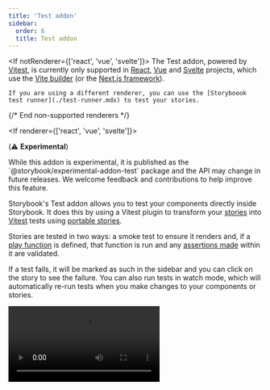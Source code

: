 ```yaml
---
title: 'Test addon'
sidebar:
  order: 6
  title: Test addon
---
```


<If notRenderer={['react', 'vue', 'svelte']}>
  <Callout variant="info">
    The Test addon, powered by [Vitest](https://vitest.dev/), is currently only supported in [React](?renderer=react), [Vue](?renderer=vue) and [Svelte](?renderer=svelte) projects, which use the [Vite builder](../builders/vite.mdx) (or the [Next.js framework](../get-started/frameworks/nextjs.mdx)).

    If you are using a different renderer, you can use the [Storyboook test runner](./test-runner.mdx) to test your stories. 
  </Callout>

  {/* End non-supported renderers */}
</If>

<If renderer={['react', 'vue', 'svelte']}>

(⚠️ **Experimental**)

<Callout variant="warning" icon="🧪">
  While this addon is experimental, it is published as the `@storybook/experimental-addon-test` package and the API may change in future releases. We welcome feedback and contributions to help improve this feature.
</Callout>

Storybook's Test addon allows you to test your components directly inside Storybook. It does this by using a Vitest plugin to transform your [stories](../writing-stories/index.mdx) into [Vitest](https://vitest.dev) tests using [portable stories](../api/portable-stories/portable-stories-vitest.mdx).

Stories are tested in two ways: a smoke test to ensure it renders and, if a [play function](../writing-tests/component-testing#write-a-component-test) is defined, that function is run and any [assertions made](../writing-tests/component-testing.mdx#assert-tests-with-vitests-apis) within it are validated.

If a test fails, it will be marked as such in the sidebar and you can click on the story to see the failure. You can also run tests in watch mode, which will automatically re-run tests when you make changes to your components or stories.

<Video src="../_assets/writing-tests/addon-test-overview.mp4" />

## Install and set up

Before installing, make sure your project meets the following requirements:

- Storybook ≥ 8.4
- A Storybook framework that uses Vite (e.g. [`vue3-vite`](../get-started/frameworks/vue3-vite.mdx), [`react-vite`](../get-started/frameworks/react-vite.mdx)), or the [Storybook Next.js framework](../get-started/frameworks/nextjs.mdx)
- Vitest ≥ 2.1
    - If you're not using Vitest, it will be installed and configured for you when you install the addon
- For Next.js projects
    - Next.js ≥ 14.1
    - Must be using the [`@storybook/experimental-nextjs-vite` framework](../get-started/frameworks/nextjs.mdx#with-vite)

If you're not yet using Storybook 8.4, you can [upgrade your Storybook](../configure/upgrading.mdx) to the prerelease version:

<CodeSnippets path="storybook-upgrade-prerelease.md" />

### Automatic setup

Run the following command to install and configure the addon, which contains the plugin to run your stories as tests using Vitest:

<CodeSnippets path="addon-test-install.md" />

That [`add` command](../addons/install-addons.mdx#automatic-installation) will install and register the test addon. It will also inspect your project's Vite and Vitest setup, and install and configure them with sensible defaults, if necessary. You may need to adjust the configuration to fit your project's needs. The full configuration options can be found in the [API section](#options), below.

### Manual setup

For some project setups, the `add` command may be unable to automate the addon and plugin setup and ask you to complete additional setup steps. Here's what to do:

1. Make sure Vite and Vitest are configured in your project.
1. Configure Vitest to use [browser mode](https://vitest.dev/guide/browser/).
1. Install the addon, `@storybook/experimental-addon-test`, in your project and [register it in your Storybook configuration](http://storybook.js.org/docs/addons/install-addons#manual-installation).
1. Create a test setup file, `.storybook/vitest.setup.ts`. You can use the [example setup file](#example-vitest-setup) as a guide.
1. Adjust your Vitest configuration to include the plugin(s) and reference the setup file. You can use the [example configuration files](#example-configuration-files) as a guide.

#### Framework plugins

Some Storybook frameworks require additional setup to enable the framework's features to work with Vitest. Each of those frameworks exports a Vite plugin that you can use to configure your project correctly:

<If renderer="react">
  If you're using Next.js, first install the `@storybook/experimental-nextjs-vite` package:

  {/* prettier-ignore-start */}

  <CodeSnippets path="nextjs-vite-install.md" />

  {/* prettier-ignore-end */}
  
  Then apply the plugin from `@storybook/experimental-nextjs-vite/vite-plugin`:

  ```js title="vitest.config.ts"
  import { defineConfig, mergeConfig } from 'vitest/config';
  import { storybookTest } from '@storybook/experimental-addon-test/vitest-plugin';
  import { storybookNextJsPlugin } from '@storybook/experimental-nextjs-vite/vite-plugin';

  import viteConfig from './vite.config';

  export default mergeConfig(
    viteConfig,
    defineConfig({
      plugins: [
        storybookTest(),
        storybookNextJsPlugin(), // 👈 Apply the framework plugin here
      ],
      // ...
    })
  );
  ```
</If>

<If renderer="vue">
  Vue projects should apply the plugin from `@storybook/vue3-vite/vite-plugin`:

  ```js title="vitest.config.ts"
  import { defineConfig, mergeConfig } from 'vitest/config';
  import { storybookTest } from '@storybook/experimental-addon-test/vitest-plugin';
  import { storybookVuePlugin } from '@storybook/vue3-vite/vite-plugin';

  import viteConfig from './vite.config'

  export default mergeConfig(
    viteConfig,
    defineConfig({
      plugins: [
        storybookTest(),
        storybookVuePlugin(), // 👈 Apply the framework plugin here
      ],
      // ...
    })
  );
  ```
</If>

<If renderer="svelte">
  If you're using SvelteKit, apply the plugin from `@storybook/sveltekit/vite-plugin`:

  ```js title="vitest.config.ts"
  import { defineConfig, mergeConfig } from 'vitest/config';
  import { storybookTest } from '@storybook/experimental-addon-test/vitest-plugin';
  import { storybookSveltekitPlugin } from '@storybook/sveltekit/vite-plugin';

  import viteConfig from './vite.config';

  export default mergeConfig(
    viteConfig,
    defineConfig({
      plugins: [
        storybookTest(),
        storybookSveltekitPlugin(), // 👈 Apply the framework plugin here
      ],
      // ...
    })
  );
  ```
</If>

The above example uses the framework's plugin in a Vitest configuration file. You can also use it in a Vitest workspace file, if that is how your project is configured.

### Example configuration files

When the addon is set up automatically, it will create or adjust your Vitest configuration files for you. If you're setting up manually, you can use the following examples as a reference when configuring your project.

<details id="example-vitest-setup">
  <summary>Example Vitest setup file</summary>

 Storybook stories contain configuration defined in `.storybook/preview.js|ts`. To ensure that configuration is available to your tests, you can apply it in a Vitest setup file. Here's an example of how to do that:

  {/* prettier-ignore-start */}

  <CodeSnippets path="portable-stories-vitest-set-project-annotations-simple.md" />

  {/* prettier-ignore-end */}

  The `setProjectAnnotations` function is part of the [portable stories API](../api/portable-stories/portable-stories-vitest.mdx#setprojectannotations), which is used internally by the Vitest plugin to transform your stories into tests.
</details>

<details id="example-vitest-config">
  <summary>Example Vitest config file</summary>

  The most simple application of the plugin is to include it in your Vitest configuration file:

  {/* prettier-ignore-start */}

  <CodeSnippets path="vitest-plugin-vitest-config.md" />

  {/* prettier-ignore-end */}

</details>

<details id="example-vitest-workspace">
  <summary>Example Vitest workspace file</summary>

  If you're using a [Vitest workspace](https://vitest.dev/guide/workspace), you can define a new workspace project:

  {/* prettier-ignore-start */}

  <CodeSnippets path="vitest-plugin-vitest-workspace.md" />

  {/* prettier-ignore-end */}

</details>

## Usage

There are multiple ways to run tests using the addon:

### Storybook UI

The easiest way to run tests is through the Storybook UI. To run all tests for your components, press the Run tests button in the test module at the bottom of the sidebar.

<Video src="../_assets/writing-tests/addon-test-run-all-tests.mp4" />

Alternatively, you can expand the test module to run specific types of tests individually. For those test types which have a watch mode (which will automatically re-run relevant tests upon code changes), you can toggle that on or off.

![Screenshot of test module, expanded, showing test types and watch mode toggle](../_assets/writing-tests/addon-test-module-expanded.png)

<Callout variant="info" icon="ℹ️">

If you have the [Visual tests addon](./visual-testing.mdx) installed, you'll see an option to run Visual tests alongside [Component tests](./component-testing.mdx).

![Screenshot of test module, expanded, showing Visual tests](../_assets/writing-tests/addon-test-module-expanded-with-vta.png)

{/* TODO: Add this when a11y support ships */}
{/* Other addons, such as [a11y](./accessibility-testing), may also provide test types that can be run from the test module and affect the status indicators on stories and components. */}

</Callout>

After running your tests, you will now see status indicators on stories and components for their pass, fail, or error state. You can press on these indicators to see more details and jump straight to the failure in the Component tests addon panel. That panel provides an interactive debugger for your component test, allowing you to step through each simulated behavior or assertion.

<Callout variant="info" icon="ℹ️">

The Component tests addon panel replaces the [Interactions addon panel](../essentials/interactions.mdx) when the Test addon is installed. While the testing mechanism is different, the functionality of the addon panel itself remains the same.

</Callout>

The test module will also show you the total number of tests run, the number of tests that passed, and the number of tests that failed or errored. You can press the failure number to filter the sidebar to only those stories that failed.

<Video src="../_assets/writing-tests/addon-test-filter-sidebar.mp4" />

### CLI

The plugin transforms your stories into real Vitest tests, so you run those tests just like you run any other Vitest tests in your project. Typically, you will have a `test` script in your `package.json` that runs your tests.

If you don't already have a `test` script, you can add one that runs Vitest:

```json title="package.json"
{
  "scripts": {
    "test": "vitest"
  }
}
```

If you already have a `test` script that runs something other than Vitest, you can either adjust it to run Vitest (as above) or add a new script that runs Vitest:

```json title="package.json"
{
  "scripts": {
    "test-storybook": "vitest"
  }
}
```

When you run that script, the plugin will find and run your story-based tests alongside any other Vitest tests. Here's an example of running your tests (in [watch mode](https://vitest.dev/guide/cli.html#vitest-watch), by default) using the Vitest CLI:

<CodeSnippets path="vitest-plugin-run-tests.md" />

We recommend (and configure, by default) running Vitest in [browser mode](https://vitest.dev/guide/browser/), using [Playwright's](https://playwright.dev) Chromium browser. Browser mode ensures your components are tested in a real browser environment, which is more accurate than simulations like JSDom or HappyDom. This is especially important for testing components that rely on browser APIs or features.

#### Debugging

While the plugin does not require Storybook to run when testing, you may still want to run Storybook to debug your tests. To enable this, provide the [`storybookScript` option](#storybookscript) in the plugin configuration. When you run Vitest in watch mode, the plugin will start Storybook using this script and provide links to the story in the output on test failures. This allows you to quickly jump to the story in Storybook to debug the issue.

You can also provide a [`storybookUrl` option](#storybookurl) to the plugin configuration. When you're not using watch mode and tests fail, the plugin will provide a link to the story using this URL in the output. This is useful when [running tests in CI](#in-ci) or other environments where Storybook is not already running.

![Screenshot of test failure in the console, showing a failure with a link to the story](../_assets/writing-tests/vitest-plugin-test-failure.png)

### Editor extension

Transforming your stories into Vitest tests with the plugin also enables you to run and debug tests using Vitest [IDE integrations](https://vitest.dev/guide/ide.html). This allows you to run tests directly from your editor, such as VSCode and JetBrains IDE.

This screenshot shows how you can run your Vitest tests in VSCode using the [Vitest extension](https://marketplace.visualstudio.com/items?itemName=vitest.explorer). Stories are annotated with the test status, and, when a test fails, a link to the story is provided for [debugging](#debugging).

![Screenshot of test failure in VSCode, showing a failure attached to a story](../_assets/writing-tests/vitest-plugin-vscode.png)

### In CI

For the most part, running your Storybook tests in CI is done [via the CLI](#cli). However, to have the test output link to your published Storybook on test failures, you need to provide the [`storybookUrl` option](#storybookurl) in the plugin configuration.

Here's an example using GitHub Actions. The steps are similar for other CI providers, though details in the syntax or configuration may vary.

When actions for services like Vercel, Netlify and others run a deployment job, they follow a pattern of emitting a `deployment_status` event containing the newly generated URL under `deployment_status.target_url`. This is the URL to the published Storybook instance. We then pass that URL to the plugin configuration using an environment variable, `SB_URL`. Finally, we update the plugin configuration to use that environment variable in the `storybookUrl` option.

```yaml title=".github/workflows/test-storybook.yml"
name: Storybook Tests
on: deployment_status
jobs:
  test:
    timeout-minutes: 60
    runs-on: ubuntu-latest
    if: github.event.deployment_status.state == 'success'
    steps:
      - uses: actions/checkout@v4
      - uses: actions/setup-node@v4
        with:
          node-version: '18.x'
      - name: Install dependencies
        run: yarn
      - name: Run Storybook tests
        run: yarn test-storybook
        env:
          SB_URL: '${{ github.event.deployment_status.target_url }}'
```

```js title="vitest.workspace.ts"
export default defineWorkspace([
  // ...
  {
    // ...
    {
      plugins: [
        storybookTest({
          storybookScript: 'yarn storybook --ci',
          storybookUrl: process.env.SB_URL
        }),
      ],
    },
  },
])
```

## Configuring tests

Most of the configuration for the Vitest plugin's behavior is done in the Vitest configuration and setup files. However, you can also define configuration in your stories themselves, using [tags](../writing-stories/tags.mdx), to control how they are tested.

By default, the plugin will run all stories with the `test` tag. You can adjust this behavior by providing the [`tags` option](#tags) in the plugin configuration. This allows you to include, exclude, or skip stories based on their tags.

In this example, we'll apply the `stable` tag to all of the Button component's stories, except for ExperimentalFeatureStory, which will have the `experimental` tag:

{/* prettier-ignore-start */}

<CodeSnippets path="tags-remove-in-story.md" />

{/* prettier-ignore-end */}

To connect those tags to our test behavior, we can adjust the plugin configuration to exclude the `experimental` tag:

```js title="vitest.workspace.ts"
export default defineWorkspace([
  // ...
  {
    // ...
    {
      plugins: [
        storybookTest({
          // ...
          tags: {
            include: ['test'],
            exclude: ['experimental'],
          },
        }),
      ],
    },
  },
])
```

If the same tag is in both the `include` and `exclude` arrays, the `exclude` behavior takes precedence.

## Comparison to the test runner

The [test runner](./test-runner.mdx) requires a running Storybook instance to test your stories, because it visits each one, executes the play function, and listens for results. The Vitest plugin, however, transforms your stories into tests using Vite and portable stories, so it does not need to run Storybook to test your stories. Because of this reliance on Vite, the plugin can only be used with Storybook frameworks that use Vite (and [Next.js](../get-started/frameworks/nextjs.mdx#with-vite)). The test runner, on the other hand, can be used with any Storybook framework.

The test runner is only a CLI tool. It did not have a UI for running tests, nor did it have an editor extension. The addon, however, provides a UI in Storybook for running tests, and it enables you to run and debug tests using Vitest IDE integrations.

Additionally, the test runner ran your stories as orchestrated tests in Jest, and that orchestration came with some complexity. By comparison, this plugin transforms your stories into real tests and then runs them using Vitest, which is simpler and more configurable.

Finally, because of the simpler architecture and the use of Vitest, this plugin should be faster than the test runner for most projects. We'll do more benchmarking to quantify this in the future.

## FAQ

### What happens if Vitest itself has an error?

Sometimes tests can fail because of errors within Vitest itself. When this happens, the test module in the Storybook UI will alert you to the error, and you can click a link to view it in full. The error will also be logged to the console.

![Screenshot of test module, expanded, showing Vitest error](../_assets/writing-tests/addon-test-vitest-error.png)

Vitest offers [troubleshooting help for common errors](https://vitest.dev/guide/common-errors.html).

### What happens when there are different test results in multiple environments?

When you run tests with this addon, they are run as Vitest tests with whatever configuration you have set up in your project. By default, they will run in browser mode, using Playwright's Chromium browser. Sometimes, tests will fail when run in the addon (or via CLI), but then pass when viewed in the Component tests addon panel (or vice versa). This can happen because the tests are run in different environments, which can have different behaviors.

### How do I debug my CLI tests in Storybook?

The plugin will attempt to provide links to the story in Storybook when tests fail in CLI, for [debugging](#debugging) purposes.

If the URLs are not working when running tests in watch mode, you should check two configuration options:

- [`storybookUrl`](#storybookurl): Ensure this URL is correct and accessible. For example, the default is `http://localhost:6006`, which may not use the same port number you're using.
- [`storybookScript`](#storybookscript): Ensure this script is correctly starting Storybook.

If the URLs are not working when running tests in CI, you should ensure the Storybook is built and published before running the tests. You can then provide the URL to the published Storybook using the `storybookUrl` option. See the [In CI](#in-ci) section for an example.

### How do I ensure my tests can find assets in the public directory?

If your stories use assets in the public directory and you're not using the default public directory location (`public`), you need to adjust the Vitest configuration to include the public directory. You can do this by providing the [`publicDir` option in the Vitest configuration file](https://vitejs.dev/config/shared-options.html#publicdir).

### How do I apply custom Vite configuration?

If you have custom operations defined in [`viteFinal`](../api/main-config/main-config-vite-final.mdx) in your `.storybook/main.js|ts` file, you will need to translate those into the Vitest configuration. This is because the plugin does not use the Storybook Vite configuration.

For example, to recreate an alias in Storybook's Vite configuration, you would need to apply that alias in the Vitest configuration:

{/* prettier-ignore-start */}

<CodeSnippets path="vitest-plugin-vitest-config-alias.md" />

{/* prettier-ignore-end */}

The above example places the Vite configuration in a Vitest configuration file. You can also place it in a Vitest workspace file, if that is how your project is configured.

### How do I isolate Storybook tests from others?

Some projects might contain a `test` property in their Vite configuration. Because the Vitest configuration used by this plugin extends that Vite config, the `test` properties are merged. This lack of isolation can cause issues with your Storybook tests.

To isolate your Storybook tests from other tests, you need to move the `test` property from your Vite configuration to the Vitest configuration. The Vitest config used by the plugin can then safely extend your Vite config without merging the `test` property.

### Why do we recommend browser mode?

Vitest's browser mode runs your tests in a real browser (Chromium, via Playwright, in the default configuration). The alternative is a simulated browser environment, like JSDom or HappyDom, which can have differences in behavior compared to a real browser. For UI components, which can often depend on browser APIs or features, running tests in a real browser is more accurate.

For more, see [Vitest's guide on using browser mode effectively](https://vitest.dev/guide/browser/#motivation).

### How do I use WebDriver instead of Playwright?

We recommend running tests in a browser using Playwright, but you can use WebDriverIO instead. To do so, you need to adjust the [browser provider in the Vitest configuration file](https://vitest.dev/config/#browser-provider).

### How do I use a browser other than Chromium

We recommend using Chromium, because it is most likely to best match the experience of a majority of your users. However, you can use other browsers by adjusting the [browser name in the Vitest configuration file](https://vitest.dev/config/#browser-name). Note that [Playwright and WebDriverIO support different browsers](https://vitest.dev/guide/browser/#browser-option-types).

### How do I customize a test name?

By default, the export name of a story is mapped to the test name. To create a more descriptive test description, you can provide a `name` property for the story. This allows you to include spaces, brackets, or other special characters.

```js
export const Story = {
  name: 'custom, descriptive name'
};
```

## API

### Exports

This addon has the following exports:

```js
import { storybookTest } from '@storybook/experimental-addon-test/vitest-plugin'
```

#### `storybookTest`

Type: `function`

A [Vitest plugin](https://vitejs.dev/guide/api-plugin) that transforms your stories into tests. It accepts an [options object](#options) for configuration.

### Options

The plugin is configured using an options object. Here are the available properties:

#### `configDir`

Type: `string`

Default: `.storybook`

The directory where the Storybook configuration is located, relative to the current working directory.

If your [Storybook configuration](../configure/index.mdx) is not in the default location, you **must** specify the location here so the plugin can function correctly.

#### `storybookScript`

Type: `string`

Optional script to run Storybook. If provided, Vitest will start Storybook using this script when run in watch mode. Only runs if the Storybook in `storybookUrl` is not already available.

#### `storybookUrl`

Type: `string`

Default: `http://localhost:6006`

The URL where Storybook is hosted. This is used for internal checks and to provide a [link to the story in the test output on failures](#debugging).

#### `tags`

Type:

```ts
{
  include: string[];
  exclude: string[];
  skip: string[];
}
```

Default:

```ts
{
  include: ['test'],
  exclude: [],
  skip: [],
}
```

[Tags](../writing-stories/tags.mdx) to include, exclude, or skip. These tags are defined as annotations in your story, meta, or preview.

- **`include`**: Stories with these tags will be tested
- **`exclude`**: Stories with these tags will not be tested, and will not be counted in the test results
- **`skip`**: Stories with these tags will not be tested, and will be counted in the test results

</If>
